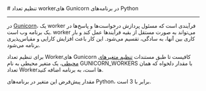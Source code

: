 

<Layout>
<Head>
<title>مستندات تنظیم تعداد workerهای Gunicorn در Python - لیارا</title>

<meta property="og:title" content="مستندات خدمات رایانش ابری لیارا" />
<meta property="og:description" content="مستندات نحوه تنظیم تعداد workerهای Gunicorn در پلتفرم Python در لیارا"  />
</Head>
# تنظیم تعداد workerهای Gunicorn در برنامه‌های Python
<hr className="mb-2" />

در <a href="https://gunicorn.org/" className="text-[#2196f3] ">Gunicorn</a>، یک worker فرآیندی است که مسئول پردازش درخواست‌ها و پاسخ‌ها در یک برنامه وب است. worker می‌تواند به صورت مستقل از بقیه فرآیندها عمل کند و بار کاری بین آنها، به سادگی، تقسیم می‌شود. این کار باعث افزایش کارایی و مقیاس‌پذیری برنامه می‌شود.

برای تنظیم تعداد Workerهای Gunicorn کافیست تا طبق مستندات <a href="/paas/details/envs" className="text-[#2196f3] ">تنظیم متغیرهای محیطی</a>، یک متغیر محیطی به نام <Important>GUNICORN_WORKERS</Important>
با مقدار دلخواه که همان تعداد Workerها است، به برنامه اضافه کنید.


<div className="h-2" />
<Alert variant="info">
<p>
مقدار پیش‌فرض این متغیر در برنامه‌های Python، برابر با 3 است.
</p>
</Alert>


</Layout>